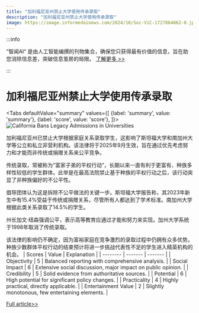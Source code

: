```yaml
---
title: "加利福尼亚州禁止大学使用传承录取"
description: "加利福尼亚州禁止大学使用传承录取"
image: https://image.informedainews.com/2024/10/Soc-ViC-1727864862-0.jpg
---
```



:::info

“智闻AI“ 是由人工智能编撰的刊物集合，确保您只获得最有价值的信息，旨在助您消除信息差，突破信息茧房的局限。  [了解更多 >>](/)

:::

# 加利福尼亚州禁止大学使用传承录取


<Tabs
	defaultValue="summary"
	values={[
	{label: 'summary', value: 'summary'},
	{label: 'score', value: 'score'},
]}>
<TabItem value="summary">
<img
  src="https://image.informedainews.com/2024/10/Soc-ViC-1727864862-0.jpg"
  alt="California Bans Legacy Admissions in Universities"
/>



加利福尼亚州已禁止大学根据家庭关系录取学生，这影响了斯坦福大学和南加州大学等公立和私立非营利机构。该法律将于2025年9月生效，旨在通过优先考虑努力和才能而非传统或捐赠关系来公平竞争。

传统录取，常被称为“富家子弟的平权行动”，长期以来一直有利于更富有、种族多样性较低的学生群体。此举是在最高法院禁止基于种族的平权行动之后，该行动突显了非种族偏好的不公平性。

倡导团体认为这是拆除不公平做法的关键一步。斯坦福大学报告称，其2023年新生中有15.4%受益于传统或捐赠关系，尽管所有人都达到了学术标准。南加州大学根据此类关系录取了14.5%的学生。

州长加文·纽森强调公平，表示高等教育应通过才能和努力来实现。加州大学系统于1998年取消了传统录取。

该法律的影响仍不确定，因为富裕家庭在竞争激烈的录取过程中仍拥有众多优势。种族少数群体平权行动的结束预计将进一步挑战代表性不足的学生进入精英机构的机会。
</TabItem>
<TabItem value="score">
	| Scores     | Value   | Explanation |
	| -------- | ------- | ------- |
	| Objectivity  | 5    | Balanced reporting with comprehensive analysis.    |
	| Social Impact | 6     | Extensive social discussion, major impact on public opinion.    |
	| Credibility    | 5    | Solid evidence from authoritative sources.    |
	| Potential    | 6    | High potential for significant policy changes.    |
	| Practicality    | 4    | Highly practical, directly applicable.    |
	| Entertainment Value    | 2    | Slightly monotonous, few entertaining elements.    |
</TabItem>
</Tabs>

[Full article>>](https://www.theguardian.com/us-news/2024/sep/30/california-bans-legacy-students-admissions-universities)
